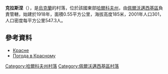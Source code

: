 {{coord|49|24|11|N|36|8|24|E|scale:100000_region:UA|display=title}}

'''克拉斯涅'''（{{lang-uk|Красне}}），是[[烏克蘭|烏克蘭]]的村落，位於該國東部[[哈爾科夫州|哈爾科夫州]]，由[[佩爾沃邁西基區|佩爾沃邁西基區]]負責管轄，始建於1918年，面積0.55平方公里，海拔高度185米，2001年人口301，人口密度每平方公里547.3人。

==參考資料==
* [http://w1.c1.rada.gov.ua/pls/z7502/A005?rdat1=09.01.2009&rf7571=42600 Красне]{{dead link|date=2017年11月 |bot=InternetArchiveBot |fix-attempted=yes }}
* [http://weather.in.ua/har'kovskaja/11984 Погода в Красному]{{Wayback|url=http://weather.in.ua/har%27kovskaja/11984 |date=20160320152229 }}

{{DEFAULTSORT:Красне}}
[[Category:哈爾科夫州村落|Category:哈爾科夫州村落]]
[[Category:佩爾沃邁西基區村落|Category:佩爾沃邁西基區村落]]


{{Kharkiv-geo-stub}}